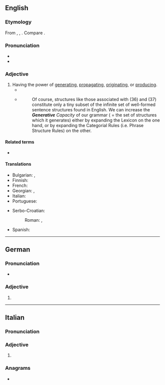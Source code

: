 ==English==

===Etymology===
{{root|en|ine-pro|*ǵenh₁-}}
From {{inh|en|enm|generatyve}}, {{m|enm|generatyf}}, {{m|enm|generatif}}. Compare {{cog|fr|génératif}}.

===Pronunciation===
* {{IPA|en|/ˈdʒɛnəɹətɪv/|/ˈdʒɛnɹətɪv/|/dʒəˈnɛɹətɪv/}}
* {{audio|en|LL-Q1860 (eng)-Vealhurl-generative.wav |Audio (Southern England)}}

===Adjective===
{{en-adj}}

# Having the power of [[generating]], [[propagating]], [[originating]], or [[producing]].
#* {{RQ:Bentley Confutation of Atheism|text=That '''generative''' particle.}}
#* {{quote-book|en|year=1988|author=Andrew Radford| title=Transformational grammar: a first course| location=Cambridge, UK| publisher=Cambridge University Press|page=127}}
#*: Of course, structures like those associated with (36) and (37) constitute only a tiny subset of the infinite set of well-formed sentence structures found in English. We can increase the ''<b>Generative</b> Capacity'' of our grammar ( = the set of structures which it generates) either by expanding the Lexicon on the one hand, or by expanding the Categorial Rules (i.e. Phrase Structure Rules) on the other.
#: {{syn|en|creative}}
#: {{ant|en|annihilative}}

====Related terms====
* {{l|en|degenerative}}

====Translations====
{{trans-top|having the power of generating}}
* Bulgarian: {{t|bg|размножителен}}, {{t+|bg|производителен}}
* Finnish: {{t|fi|generatiivinen}}
* French: {{t+|fr|génératif}}
* Georgian: {{t|ka|მაწარმოებელი}}, {{t|ka|წარმომშობი}}
* Italian: {{t|it|generativo}}
* Portuguese: {{t|pt|generativo}}
{{trans-mid}}
* Serbo-Croatian:
*: Roman: {{t+|sh|gȅneratīvan}}, {{t+|sh|stvàralački}}
* Spanish: {{t|es|generativo}}
{{trans-bottom}}

----

==German==

===Pronunciation===
* {{audio|de|De-generative.ogg|Audio}}

===Adjective===
{{head|de|adjective form}}

# {{de-adj form of|generativ}}

----

==Italian==

===Pronunciation===
{{it-pr|generatìve}}

===Adjective===
{{head|it|adjective form}}

# {{adj form of|it|generativo||f|p}}

===Anagrams===
* {{anagrams|it|a=aeeeginrtv|generatevi}}